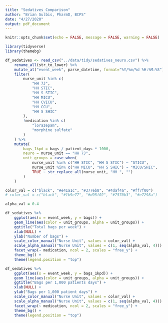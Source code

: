 ```yaml
---
title: "Sedatives Comparison"
author: "Brian Gulbis, PharmD, BCPS"
date: "4/27/2020"
output: pdf_document
---
```


```r
knitr::opts_chunk$set(echo = FALSE, message = FALSE, warning = FALSE)
```

```r
library(tidyverse)
library(themebg)

df_sedatives <- read_csv("../data/tidy/sedatives_neuro.csv") %>%
    rename_all(str_to_lower) %>%
    mutate_at("event_week", parse_datetime, format="%Y/%m/%d %H:%M:%S") %>%
    filter(
        nurse_unit %in% c(
            "HH 7J", 
            "HH STIC",
            "HH S STIC", 
            "HH MICU", 
            "HH CVICU",
            "HH CCU",
            "HH S SHIC"
        ),
        !medication %in% c(
            "lorazepam",
            "morphine sulfate"
        )
    ) %>%
    mutate(
        bags_1kpd = bags / patient_days * 1000,
        neuro = nurse_unit == "HH 7J",
        unit_groups = case_when(
            nurse_unit %in% c("HH STIC", "HH S STIC") ~ "STICU",
            nurse_unit %in% c("HH MICU", "HH S SHIC") ~ "MICU/SHIC",
            TRUE ~ str_replace_all(nurse_unit, "HH ", "")
        )
    )

color_val = c("black", "#e41a1c", "#377eb8", "#4daf4a", "#ff7f00")
# color_val = c("black", "#1b9e77", "#d95f02", "#7570b3", "#e7298a")

alpha_val = 0.4
```

```r
df_sedatives %>%
    ggplot(aes(x = event_week, y = bags)) +
    geom_line(aes(color = unit_groups, alpha = unit_groups)) +
    ggtitle("Total bags per week") +
    xlab(NULL) +
    ylab("Number of bags") +
    scale_color_manual("Nurse Unit", values = color_val) +
    scale_alpha_manual("Nurse Unit", values = c(1, seq(alpha_val, 4))) +
    facet_wrap(~ medication, ncol = 2, scales = "free_y") +
    theme_bg() +
    theme(legend.position = "top")
```


```r
df_sedatives %>%
    ggplot(aes(x = event_week, y = bags_1kpd)) +
    geom_line(aes(color = unit_groups, alpha = unit_groups)) +
    ggtitle("Bags per 1,000 patients days") +
    xlab(NULL) +
    ylab("Bags per 1,000 patient days") +
    scale_color_manual("Nurse Unit", values = color_val) +
    scale_alpha_manual("Nurse Unit", values = c(1, seq(alpha_val, 4))) +
    facet_wrap(~ medication, ncol = 2, scales = "free_y") +
    theme_bg() +
    theme(legend.position = "top")
```
